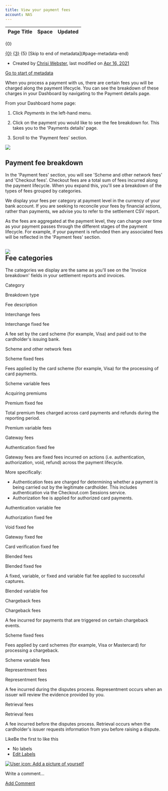 ```yaml
---
title: View your payment fees
account: NAS
---
```


<table class="aui"> <thead> <tr class="header"> <th class="search-result-title">Page Title</th> <th class="search-result-space">Space</th> <th class="search-result-date">Updated</th> </tr> </thead> </table> <p class="search-result-count">{0}</p> <tr class="search-result"> <td class="search-result-title"><a href="{1}" class="content-type-{2}"><span>{0}</span></a></td> <td class="search-result-space"><a class="space" href="/display/{4}/" title="{3}">{3}</a></td> <td class="search-result-date"><span class="date" title="{6}">{5}</span></td> </tr> [Skip to end of metadata](#page-metadata-end)

*   Created by [Chrisi Webster](    /display/~chrisiwebster
    ), last modified on [Apr 16, 2021](/pages/diffpagesbyversion.action?pageId=23003763&selectedPageVersions=2&selectedPageVersions=3 "Show changes")

[Go to start of metadata](#page-metadata-start)

When you process a payment with us, there are certain fees you will be charged along the payment lifecycle. You can see the breakdown of these charges in your Dashboard by navigating to the Payment details page.

From your Dashboard home page: 

1.  Click _Payments_ in the left-hand menu.
    
2.  Click on the payment you would like to see the fee breakdown for. This takes you to the 'Payments details' page. 
    
3.  Scroll to the 'Payment fees' section.
    

![](/download/attachments/23003763/Screenshot%202021-04-14%20at%2009.57.48.png?version=1&modificationDate=1618391320423&api=v2)

Payment fee breakdown
---------------------

In the 'Payment fees' section, you will see 'Scheme and other network fees' and 'Checkout fees'. Checkout fees are a total sum of fees incurred along the payment lifecycle. When you expand this, you'll see a breakdown of the types of fees grouped by categories.

We display your fees per category at payment level in the currency of your bank account. If you are seeking to reconcile your fees by financial actions, rather than payments, we advise you to refer to the settlement CSV report.

As the fees are aggregated at the payment level, they can change over time as your payment passes through the different stages of the payment lifecycle. For example, if your payment is refunded then any associated fees will be reflected in the 'Payment fees' section.

![](/download/attachments/23003763/Screenshot%202021-04-14%20at%2009.58.50.png?version=1&modificationDate=1618391320408&api=v2)  
Fee categories
------------------------------------------------------------------------------------------------------------------------------------------------

The categories we display are the same as you'll see on the 'Invoice breakdown' fields in your settlement reports and invoices.

Category

Breakdown type

Fee description

Interchange fees

Interchange fixed fee

A fee set by the card scheme (for example, Visa) and paid out to the cardholder's issuing bank.

Scheme and other network fees

Scheme fixed fees

Fees applied by the card scheme (for example, Visa) for the processing of card payments.

Scheme variable fees

Acquiring premiums

Premium fixed fee

Total premium fees charged across card payments and refunds during the reporting period.

Premium variable fees

Gateway fees

Authentication fixed fee

Gateway fees are fixed fees incurred on actions (i.e. authentication, authorization, void, refund) across the payment lifecycle.

More specifically:

*   Authentication fees are charged for determining whether a payment is being carried out by the legitimate cardholder. This includes authentication via the Checkout.com Sessions service.
*   Authorization fee is applied for authorized card payments.

Authentication variable fee

Authorization fixed fee

Void fixed fee

Gateway fixed fee

Card verification fixed fee

Blended fees

Blended fixed fee

A fixed, variable, or fixed and variable flat fee applied to successful captures.

Blended variable fee

Chargeback fees

Chargeback fees

A fee incurred for payments that are triggered on certain chargeback events.

Scheme fixed fees

Fees applied by card schemes (for example, Visa or Mastercard) for processing a chargeback.

Scheme variable fees

Representment fees

Representment fees

A fee incurred during the disputes process. Representment occurs when an issuer will review the evidence provided by you.

Retrieval fees

Retrieval fees

A fee incurred before the disputes process. Retrieval occurs when the cardholder's issuer requests information from you before raising a dispute.

LikeBe the first to like this

*   No labels
*   [Edit Labels](# "Edit Labels (Type 'l')")

[![User icon: Add a picture of yourself](/s/en_GB/7901/abf7b35644d5a5d1d7e4b0969a83e8eb2b569fb5/_/images/icons/profilepics/add_profile_pic.svg)](/users/profile/editmyprofilepicture.action)

Write a comment…

[Add Comment](/display/x/View+your+payment+fees?showComments=true&showCommentArea=true#addcomment)
